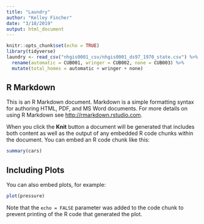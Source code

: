 ```yaml
---
title: "Laundry"
author: "Kelley Fincher"
date: "3/18/2019"
output: html_document
---
```


```r
knitr::opts_chunk$set(echo = TRUE)
library(tidyverse)
laundry <- read_csv("nhgis0001_csv/nhgis0001_ds97_1970_state.csv") %>% 
  rename(automatic = CUB001, wringer = CUB002, none = CUB003) %>% 
  mutate(total_homes = automatic + wringer + none)
```

## R Markdown

This is an R Markdown document. Markdown is a simple formatting syntax for authoring HTML, PDF, and MS Word documents. For more details on using R Markdown see <http://rmarkdown.rstudio.com>.

When you click the **Knit** button a document will be generated that includes both content as well as the output of any embedded R code chunks within the document. You can embed an R code chunk like this:

```r
summary(cars)
```

## Including Plots

You can also embed plots, for example:

```r
plot(pressure)
```

Note that the `echo = FALSE` parameter was added to the code chunk to prevent printing of the R code that generated the plot.
